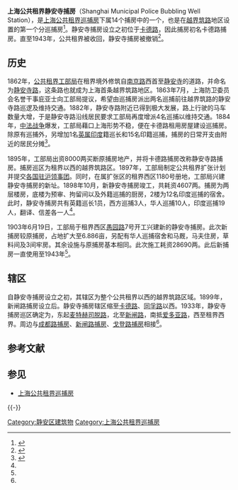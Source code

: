 {{Infobox Govt Agency
  | agency_name     = 上海公共租界静安寺捕房
  | jurisdiction_type = 下属
  | nativename      = <small>Shanghai Municipal Police</small><br><small>Bubbling Well Station</small>
  | logo            = Seal of the Shanghai International Settlement.svg
  | logo_width      = 180px
  | formed          = 1884年
  | preceding1      = 
  | dissolved       = 1943年
  | jurisdiction    = [[上海公共租界巡捕房|上海公共租界巡捕房]]
}}

'''上海公共租界静安寺捕房'''（Shanghai Municipal Police Bubbling Well Station），是[[上海公共租界巡捕房|上海公共租界巡捕房]]下属14个捕房中的一个，也是在[[越界筑路|越界筑路]]地区设置的第一个分巡捕房<ref>{{cite web | title = 流逝的“警”像 | publisher = 新民晚报 | date = 2010-07-18 | url = http://www.news365.com.cn/wxpd/bhygb/shzd/201007/t20100719_2773216.htm | accessdate = 2011-06-12 | language = zh | deadurl = yes | archiveurl = https://archive.is/20120903235628/http://www.news365.com.cn/wxpd/bhygb/shzd/201007/t20100719_2773216.htm | archivedate = 2012-09-03 }}</ref>。静安寺捕房设立之初位于[[石门二路|卡德路]]，因此捕房初名卡德路捕房。直至1943年，公共租界被收回，静安寺捕房被撤销<ref>{{cite web | title = 静安区志>>第二十一编公安·司法>>第一章机构>>第一节旧警察机构 | publisher = 上海地方志办公室 | url = http://www.shtong.gov.cn/newsite/node2/node4/node2249/node4412/node17449/node19143/node62319/userobject1ai7515.html | accessdate = 2011-06-12 | language = zh | archive-date = 2016-03-26 | archive-url = https://web.archive.org/web/20160326140251/http://www.shtong.gov.cn/Newsite/node2/node4/node2249/node4412/node17449/node19143/node62319/userobject1ai7515.html | dead-url = no }}</ref>。

==历史==
1862年，[[上海公共租界工部局|公共租界工部局]]在租界境外修筑自[[南京东路_(上海市)|南京路]]西首至[[静安寺|静安寺]]的道路，并命名为[[静安寺路|静安寺路]]，这条路也就成为上海首条越界筑路地区。1863年7月，上海防卫委员会名誉干事庇亚士向工部局提议，希望由巡捕房派出两名巡捕前往越界筑路的静安寺路巡逻及维持交通。1882年，静安寺路附近已得到极大发展，路上行驶的马车数量大增，于是静安寺路沿线居民要求工部局再度增派4名巡捕以维持交通。1884年，[[中法战争|中法战争]]爆发，工部局藉口上海形势不稳，便在卡德路租用房屋建设巡捕房。除原有巡捕外，另增加1名[[英属印度|英属印度]]籍巡长和15名印籍巡捕，捕房的日常开支由附近的居民分摊<ref name="jabf">{{cite web | title = 上海租界志>>第二篇机构>>第四章警务机构和武装>>第一节公共租界警务机构 | publisher = 上海地方志办公室 | url = http://www.shtong.gov.cn/newsite/node2/node2245/node63852/node63858/node63882/node64474/userobject1ai57981.html | accessdate = 2011-06-12 | language = zh | archive-date = 2020-11-03 | archive-url = https://web.archive.org/web/20201103175750/http://www.shtong.gov.cn/Newsite/node2/node2245/node63852/node63858/node63882/node64474/userobject1ai57981.html | dead-url = no }}</ref>。

1895年，工部局出资8000两买断原捕房地产，并将卡德路捕房改称静安寺路捕房。捕房巡区为租界以西的越界筑路区。1897年，工部局制定公共租界扩张计划并提交[[各国驻沪领事团|各国驻沪领事团]]。同时，在属扩张区的租界西区1180号册地，工部局兴建静安寺捕房的新址。1898年10月，新静安寺捕房竣工，共耗资4607两。捕房为两层楼房，底楼为预审、拘留间以及外籍巡捕的厨房，2楼为12名印度巡捕的宿舍。此时，静安寺捕房共有英籍巡长1员，西方巡捕3人，华人巡捕10人，印度巡捕19人，翻译、信差各一人<ref name="jabf"/>。

1903年6月19日，工部局于租界西区[[愚园路|愚园路]]7号开工兴建新的静安寺捕房。此次新捕房较原捕房，占地扩大至6.886亩，另配有华人巡捕宿舍和马厩，马夫住房，草料间及3间牢房。其余设施与原捕房基本相同。此次施工耗资28690两。此后新捕房一直使用至1943年<ref name="jabf"/>。

==辖区==
自静安寺捕房设立之初，其辖区为整个公共租界以西的越界筑路区域。1899年，新闸路捕房设立后。静安寺捕房辖区缩至[[石门二路|卡德路]]、[[石门一路|同孚路]]以西。1933年，静安寺捕房巡区确定为，东起[[泰兴路|麦特赫司脱路]]，北至[[新闸路|新闸路]]，南抵[[延安中路_(上海)|爱多亚路]]，西至租界西界。周边与[[成都路捕房|成都路捕房]]、[[新闸路捕房|新闸路捕房]]、[[戈登路捕房|戈登路捕房]]相接<ref name="jabf"/>。

==参考文献==
{{Reflist}}

==参见==
*[[上海公共租界巡捕房|上海公共租界巡捕房]]

{{-}}
{{上海公共租界巡捕房}}

[[Category:静安区建筑物|Category:静安区建筑物]]
[[Category:上海公共租界巡捕房|Category:上海公共租界巡捕房]]